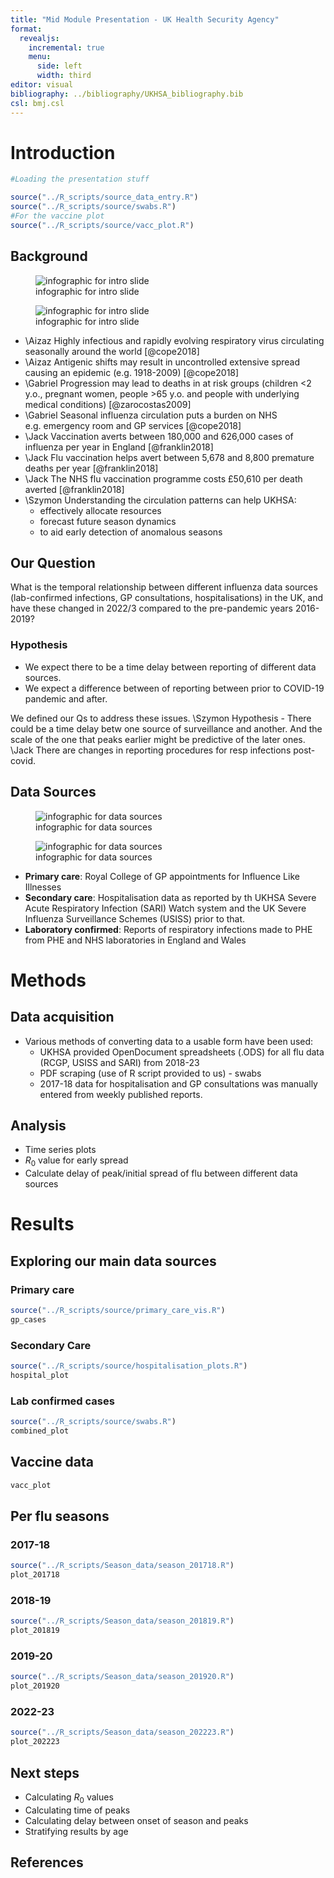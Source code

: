 ```yaml
---
title: "Mid Module Presentation - UK Health Security Agency"
format: 
  revealjs:
    incremental: true
    menu: 
      side: left
      width: third
editor: visual
bibliography: ../bibliography/UKHSA_bibliography.bib
csl: bmj.csl
---
```


# Introduction

```r
#Loading the presentation stuff

source("../R_scripts/source_data_entry.R")
source("../R_scripts/source/swabs.R")
#For the vaccine plot
source("../R_scripts/source/vacc_plot.R")
```

## Background {.scrollable}

![infographic for intro slide](images/fig-intro.png)

![infographic for intro slide](images/fig-intro.png)

::: notes
-   \\Aizaz Highly infectious and rapidly evolving respiratory virus circulating seasonally around the world [@cope2018]
-   \\Aizaz Antigenic shifts may result in uncontrolled extensive spread causing an epidemic (e.g. 1918-2009) [@cope2018]
-   \\Gabriel Progression may lead to deaths in at risk groups (children \<2 y.o., pregnant women, people \>65 y.o. and people with underlying medical conditions) [@zarocostas2009]
-   \\Gabriel Seasonal influenza circulation puts a burden on NHS e.g. emergency room and GP services [@cope2018]
-   \\Jack Vaccination averts between 180,000 and 626,000 cases of influenza per year in England [@franklin2018]
-   \\Jack Flu vaccination helps avert between 5,678 and 8,800 premature deaths per year [@franklin2018]
-   \\Jack The NHS flu vaccination programme costs £50,610 per death averted [@franklin2018]
-   \\Szymon Understanding the circulation patterns can help UKHSA:
    -   effectively allocate resources
    -   forecast future season dynamics
    -   to aid early detection of anomalous seasons
:::

## Our Question

What is the temporal relationship between different influenza data sources (lab-confirmed infections, GP consultations, hospitalisations) in the UK, and have these changed in 2022/3 compared to the pre-pandemic years 2016-2019?

### Hypothesis

-   We expect there to be a time delay between reporting of different data sources.
-   We expect a difference between of reporting between prior to COVID-19 pandemic and after.

::: notes
We defined our Qs to address these issues. \\Szymon Hypothesis - There could be a time delay betw one source of surveillance and another. And the scale of the one that peaks earlier might be predictive of the later ones. \\Jack There are changes in reporting procedures for resp infections post-covid.
:::

## Data Sources

![infographic for data sources](images/fig-data-source.png)

![infographic for data sources](images/fig-data-source.png)

::: notes
-   **Primary care**: Royal College of GP appointments for Influence Like Illnesses
-   **Secondary care**: Hospitalisation data as reported by th UKHSA Severe Acute Respiratory Infection (SARI) Watch system and the UK Severe Influenza Surveillance Schemes (USISS) prior to that.
-   **Laboratory confirmed**: Reports of respiratory infections made to PHE from PHE and NHS laboratories in England and Wales
:::

# Methods

## Data acquisition

-   Various methods of converting data to a usable form have been used:
    -   UKHSA provided OpenDocument spreadsheets (.ODS) for all flu data (RCGP, USISS and SARI) from 2018-23
    -   PDF scraping (use of R script provided to us) - swabs
    -   2017-18 data for hospitalisation and GP consultations was manually entered from weekly published reports.

## Analysis

-   Time series plots
-   $R_0$ value for early spread
-   Calculate delay of peak/initial spread of flu between different data sources

# Results

## Exploring our main data sources

::: panel-tabset
### Primary care

```r
source("../R_scripts/source/primary_care_vis.R")
gp_cases
```

### Secondary Care

```r
source("../R_scripts/source/hospitalisation_plots.R")
hospital_plot
```

### Lab confirmed cases

```r
source("../R_scripts/source/swabs.R")
combined_plot
```
:::

<!-- ## Lab confirmed influenza cases -->

<!-- ::: panel-tabset -->

<!-- ### Influenza A subtype -->

<!-- ```{r} -->

<!-- plotA -->

<!-- ``` -->

<!-- ### Influenza B subtype -->

<!-- ```{r} -->

<!-- plotB -->

<!-- ``` -->

<!-- ::: -->

## Vaccine data

```r
vacc_plot
```

## Per flu seasons

::: panel-tabset
### 2017-18

```r
source("../R_scripts/Season_data/season_201718.R")
plot_201718
```

### 2018-19

```r
source("../R_scripts/Season_data/season_201819.R")
plot_201819
```

### 2019-20

```r
source("../R_scripts/Season_data/season_201920.R")
plot_201920
```

### 2022-23

```r
source("../R_scripts/Season_data/season_202223.R")
plot_202223
```
:::

## Next steps

-   Calculating $R_0$ values
-   Calculating time of peaks
-   Calculating delay between onset of season and peaks
-   Stratifying results by age

## References
